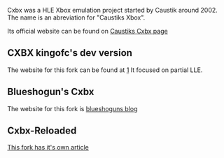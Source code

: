 Cxbx was a HLE Xbox emulation project started by Caustik around 2002.
The name is an abreviation for "Caustiks Xbox".

Its official website can be found on [http://www.caustik.com/cxbx/ Caustiks Cxbx page]

== CXBX kingofc's dev version ==

The website for this fork can be found at [http://www.caustik.com/kingofc/]
It focused on partial LLE.

== Blueshogun's Cxbx ==

The website for this fork is [http://shogun3d-cxbx.blogspot.de/ blueshoguns blog]

== Cxbx-Reloaded ==

[[Cxbx-Reloaded|This fork has it's own article]]